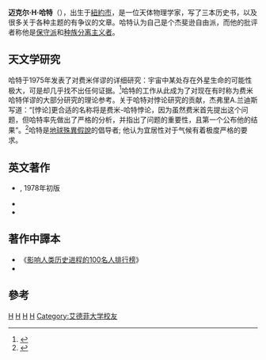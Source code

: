 '''迈克尔·H·哈特'''（{{bd|1932年|4月28日|}}），出生于[[紐約市|紐約市]]，是一位天体物理学家，写了三本历史书，以及很多关于各种主题的有争议的文章。哈特认为自己是个杰斐逊自由派，而他的批评者称他是[[保守派|保守派]]和[[种族分离主义者|种族分离主义者]]。

==天文学研究==
哈特于1975年发表了对费米佯谬的详细研究：宇宙中某处存在外星生命的可能性极大，可是却几乎找不出任何证据。<ref>{{cite journal
 | last = Wesson
 | first = Paul
 | date = 1990
 |title = Cosmology, extraterrestrial intelligence, and a resolution of the Fermi-Hart paradox
 | journal = [[Quarterly_Journal_of_the_Royal_Astronomical_Society|Quarterly Journal of the Royal Astronomical Society]]
 | volume = 31
 | pages = 161–170
 | bibcode = 1990QJRAS..31..161W
}}</ref>哈特的工作从此成为了对现在有时称为费米哈特佯谬的大部分研究的理论参考。关于哈特对悖论研究的贡献，杰弗里A.兰迪斯写道：“[悖论]更合适的名称将是费米-哈特悖论，因为虽然费米首先提出这个问题，但哈特率先做出了严格的分析，并指出了问题的重要性，且第一个公布他的结果”。<ref>{{cite journal |title=The Fermi Paradox: An Approach Based on Percolation Theory |journal=[[Journal_of_the_British_Interplanetary_Society|Journal of the British Interplanetary Society]] |year=1998 |last=Landis |first=Geoffrey A. |authorlink=Geoffrey A. Landis |volume=51 |pages=163–166 |url=http://www.geoffreylandis.com/percolation.htp |accessdate=2016-06-12 |bibcode=1998JBIS...51..163L |archive-date=2019-07-18 |archive-url=https://web.archive.org/web/20190718032320/http://www.geoffreylandis.com/percolation.htp |dead-url=yes }}</ref>哈特是[[地球殊異假說|地球殊異假說]]的倡导者; 他认为宜居性对于气候有着极度严格的要求。

== 英文著作 ==
* {{cite book|author=Michael H. Hart|title=The 100: A Ranking of the Most Influential Persons in History|url=http://books.google.com/books?id=jvbNRbDKY1wC|year=1992年|publisher=Carol Publishing Group|isbn=978-0-8065-1350-8|access-date=2013-10-29|archive-date=2021-04-15|archive-url=https://web.archive.org/web/20210415091750/https://books.google.com/books?id=jvbNRbDKY1wC|dead-url=no}}, 1978年初版
* {{cite book|author=Michael H. Hart|title=A View from the Year 3000: A Ranking of the 100 Most Influential Persons of All Time|url=http://books.google.com/books?id=8xEHAAAACAAJ|date=1 January 1999|publisher=Poseidon Press|isbn=978-0-9671077-0-7}}
* {{cite book|author=Michael H. Hart|title=Understanding Human History: An Analysis Including the Effects of Geography and Differential Evolution|url=http://books.google.com/books?id=UtsXKAAACAAJ|year=2007|publisher=Washington Summit Publishers|isbn=978-1-59368-027-5}}

==著作中譯本==
*《[[影响人类历史进程的100名人排行榜|影响人类历史进程的100名人排行榜]]》
* {{cite book|author1=Michael H. Hart|author2=陳信宏|title=西元3000年影響世界的100人| url=http://books.google.com/books?id=zmbbAQAACAAJ| year=2004|publisher=究竟出版社|isbn=978-986-137-002-6}}

== 參考 ==
{{reflist}}

{{Authority control}}
[[Category:美国天文学家|H]]
[[Category:美国物理学家|H]]
[[Category:康乃爾大學校友|H]]
[[Category:普林斯頓大學校友|H]]
[[Category:艾德菲大学校友|Category:艾德菲大学校友]]